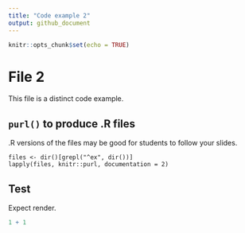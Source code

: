 ```yaml
---
title: "Code example 2"
output: github_document
---
```


```r
knitr::opts_chunk$set(echo = TRUE)
```

# File 2

This file is a distinct code example.

## `purl()` to produce .R files

.R versions of the files may be good for students to follow your slides.

```
files <- dir()[grepl("^ex", dir())]
lapply(files, knitr::purl, documentation = 2)
```

## Test

Expect render.

```r
1 + 1
```
